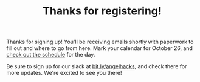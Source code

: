 
<Header sx={{bg: 'accent'}}>


# Thanks for registering!

</Header>


<Container>


Thanks for signing up! You'll be receiving emails shortly with paperwork to fill out and where to go from here.
Mark your calendar for October 26, and <a href="/schedule">check out the schedule</a> for the day.

Be sure to sign up for our slack at <a href="http://bit.ly/angelhacks">bit.ly/angelhacks</a>, and check there for more updates. We're excited to see you there!

</Container>

